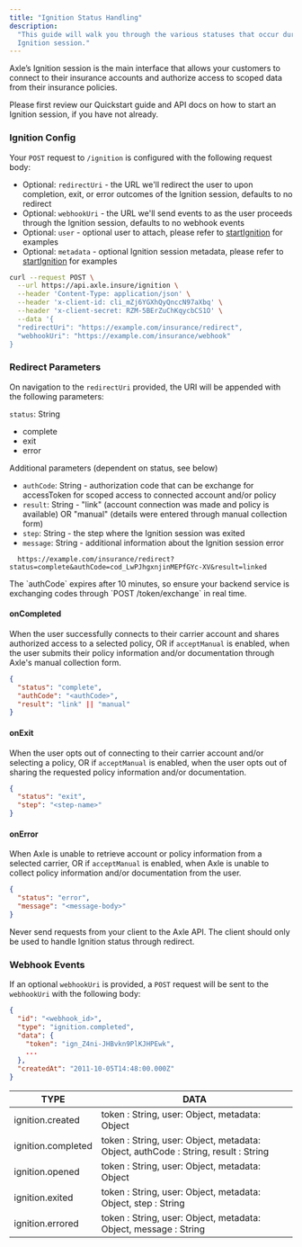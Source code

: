 ```yaml
---
title: "Ignition Status Handling"
description:
  "This guide will walk you through the various statuses that occur during an
  Ignition session."
---
```


Axle’s Ignition session is the main interface that allows your customers to connect to their insurance accounts and authorize access to scoped data from their insurance policies.

Please first review our Quickstart guide and API docs on how to start an Ignition session, if you have not already.

### Ignition Config

Your `POST` request to `/ignition` is configured with the following request
body:
- Optional: `redirectUri` - the URL we'll redirect the user to upon completion, exit, or error outcomes of the Ignition session, defaults to no redirect
- Optional: `webhookUri` - the URL we'll send events to as the user proceeds through the Ignition session, defaults to no webhook events
- Optional: `user` - optional user to attach, please refer to [startIgnition](https://docs.axle.insure/api-reference/ignition/start-ignition) for examples
- Optional: `metadata` - optional Ignition session metadata, please refer to [startIgnition](https://docs.axle.insure/api-reference/ignition/start-ignition) for examples

```bash Request Sample
curl --request POST \
  --url https://api.axle.insure/ignition \
  --header 'Content-Type: application/json' \
  --header 'x-client-id: cli_mZj6YGXhQyQnccN97aXbq' \
  --header 'x-client-secret: RZM-5BErZuChKqycbCS1O' \
  --data '{
  "redirectUri": "https://example.com/insurance/redirect",
  "webhookUri": "https://example.com/insurance/webhook"
}
```

### Redirect Parameters

On navigation to the `redirectUri` provided, the URI will be appended with the following parameters:

`status`: String
- complete
- exit
- error

Additional parameters (dependent on status, see below)
- `authCode`: String - authorization code that can be exchange for accessToken for scoped access to connected account and/or policy
- `result`: String - "link" (account connection was made and policy is available) OR "manual" (details were entered through manual collection form) 
- `step`: String - the step where the Ignition session was exited
- `message`: String - additional information about the Ignition session error

```text Redirect sample URL
  https://example.com/insurance/redirect?status=complete&authCode=cod_LwPJhgxnjinMEPfGYc-XV&result=linked
```

<Note>
  The `authCode` expires after 10 minutes, so ensure your backend service is exchanging codes through `POST /token/exchange` in real time.
</Note>

#### onCompleted

When the user successfully connects to their carrier account and shares authorized access to a selected policy, OR if `acceptManual` is enabled, when the user submits their policy information and/or documentation through Axle's manual collection form.

```json
{
  "status": "complete",
  "authCode": "<authCode>",
  "result": "link" || "manual"
}
```

#### onExit

When the user opts out of connecting to their carrier account and/or selecting a policy, OR if `acceptManual` is enabled, when the user opts out of sharing the requested policy information and/or documentation.

```json
{
  "status": "exit",
  "step": "<step-name>"
}
```

#### onError

When Axle is unable to retrieve account or policy information from a selected carrier, OR if `acceptManual` is enabled, when Axle is unable to collect policy information and/or documentation from the user.

```json
{
  "status": "error",
  "message": "<message-body>"
}
```

<Warning>
  Never send requests from your client to the Axle API. The client should only be used to handle Ignition status through redirect.
</Warning>

### Webhook Events

If an optional `webhookUri` is provided, a `POST` request will be sent to the `webhookUri` with the following body:

```json Example webhook request body
{
  "id": "<webhook_id>",
  "type": "ignition.completed",
  "data": {
    "token": "ign_Z4ni-JHBvkn9PlKJHPEwk",
    ...
  },
  "createdAt": "2011-10-05T14:48:00.000Z"
}
```

| TYPE               | DATA                                                                               |
| ------------------ | ---------------------------------------------------------------------------------- |
| ignition.created   | token : String, user: Object, metadata: Object                                     |
| ignition.completed | token : String, user: Object, metadata: Object, authCode : String, result : String |
| ignition.opened    | token : String, user: Object, metadata: Object                                     |
| ignition.exited    | token : String, user: Object, metadata: Object, step : String                      |
| ignition.errored   | token : String, user: Object, metadata: Object, message : String                   |
